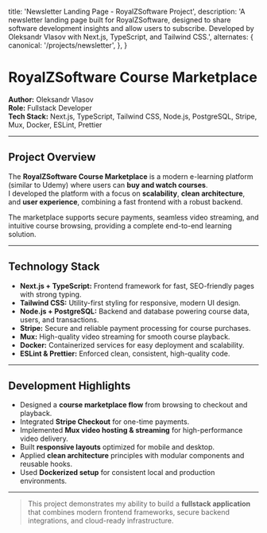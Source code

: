 
  title: 'Newsletter Landing Page - RoyalZSoftware Project',
  description:
    'A newsletter landing page built for RoyalZSoftware, designed to share software development insights and allow users to subscribe. Developed by Oleksandr Vlasov with Next.js, TypeScript, and Tailwind CSS.',
  alternates: {
    canonical: '/projects/newsletter',
  },
}

<Cover
  src="/projects/courses-page.png"
  alt="Newsletter Landing Page Screenshot"
  caption="RoyalZSoftware Newsletter"
/>

# RoyalZSoftware Course Marketplace

**Author:** Oleksandr Vlasov  
**Role:** Fullstack Developer  
**Tech Stack:** Next.js, TypeScript, Tailwind CSS, Node.js, PostgreSQL, Stripe, Mux, Docker, ESLint, Prettier

---

## Project Overview

The **RoyalZSoftware Course Marketplace** is a modern e-learning platform (similar to Udemy) where users can **buy and watch courses**.  
I developed the platform with a focus on **scalability**, **clean architecture**, and **user experience**, combining a fast frontend with a robust backend.

The marketplace supports secure payments, seamless video streaming, and intuitive course browsing, providing a complete end-to-end learning solution.

---

## Technology Stack

- **Next.js + TypeScript:** Frontend framework for fast, SEO-friendly pages with strong typing.
- **Tailwind CSS:** Utility-first styling for responsive, modern UI design.
- **Node.js + PostgreSQL:** Backend and database powering course data, users, and transactions.
- **Stripe:** Secure and reliable payment processing for course purchases.
- **Mux:** High-quality video streaming for smooth course playback.
- **Docker:** Containerized services for easy deployment and scalability.
- **ESLint & Prettier:** Enforced clean, consistent, high-quality code.

---

## Development Highlights

- Designed a **course marketplace flow** from browsing to checkout and playback.
- Integrated **Stripe Checkout** for one-time payments.
- Implemented **Mux video hosting & streaming** for high-performance video delivery.
- Built **responsive layouts** optimized for mobile and desktop.
- Applied **clean architecture** principles with modular components and reusable hooks.
- Used **Dockerized setup** for consistent local and production environments.

---

> This project demonstrates my ability to build a **fullstack application** that combines modern frontend frameworks, secure backend integrations, and cloud-ready infrastructure.
